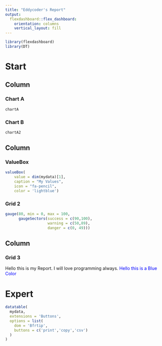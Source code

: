 ```yaml
---
title: "Eddycoder's Report"
output: 
  flexdashboard::flex_dashboard:
    orientation: columns
    vertical_layout: fill
---
```


```r
library(flexdashboard)
library(DT)
```
# Start

Column {data-width=400, .tabset}
-----------------------------------------------------------------------

### Chart A

```r
chartA
```

### Chart B

```r
chartA2
```


Column {data-width=300}
-----------------------------------------------------------------------

### ValueBox

```r
valueBox(
    value = dim(mydata)[1],
    caption = "My Values",
    icon = "fa-pencil", 
    color = 'lightblue')
```

### Grid 2

```r
gauge(80, min = 0, max = 100,
      gaugeSectors(success = c(90,100),
                   warning = c(50,89),
                   danger = c(0, 49)))
```


Column {data-width=300}
-----------------------------------------------------------------------



### Grid 3 

Hello this is my Report.
I will love programming always.
<font color="blue"> Hello this is a Blue Color</font>



# Expert

``` r
datatable(
  mydata,
  extensions = 'Buttons', 
  options = list(
    dom = 'Bfrtip',
    buttons = c('print','copy','csv')
  )
)
```

